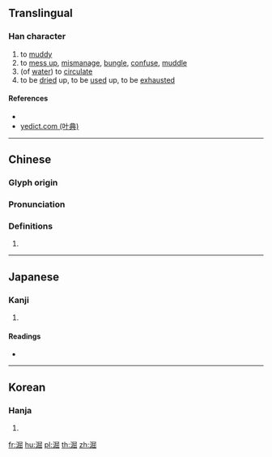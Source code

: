 {{character info/new}}
==Translingual==

===Han character===
{{Han char|rn=85|rad=水|as=08|sn=11|four=37177|canj=ESUU|ids=⿰氵屈}}

# to [[muddy]]
# to [[mess up]], [[mismanage]], [[bungle]], [[confuse]], [[muddle]]
# (of [[water]]) to [[circulate]]
# to be [[dried]] up, to be [[used]] up, to be [[exhausted]]

====References====
* {{Han ref|kx=0629.100|dkj=17622|dj=1031.060|hdz=31664.080|uh=6DC8|ud=28104|bh=D5EC|bd=54764}}
* [http://yedict.com/htm/6D/6DC8.htm yedict.com (叶典)]

----

==Chinese==
{{zh-forms}}

===Glyph origin===
{{Han etym}}

===Pronunciation===
{{zh-pron
|m=gǔ
|c=gwat1
|mn=
|mc=y
|oc=y
|cat=v
}}

===Definitions===
{{zh-hanzi}}

# {{rfdef|zh}}

----

==Japanese==

===Kanji===
{{ja-kanji|grade=|rs=水08}}

# {{defn|lang=ja|sort=水08}}

====Readings====
* {{ja-readings|on=[[こつ]] (kotsu), [[こち]] (kochi)|kun=[[にごす]] (nigosu)}}

----

==Korean==

===Hanja===
{{ko-hanja|hangeul=굴|eumhun=|rv=gul|mr=kul|y=kwul}}

# {{defn|lang=ko|sort=水08}}

[[fr:淈]]
[[hu:淈]]
[[pl:淈]]
[[th:淈]]
[[zh:淈]]